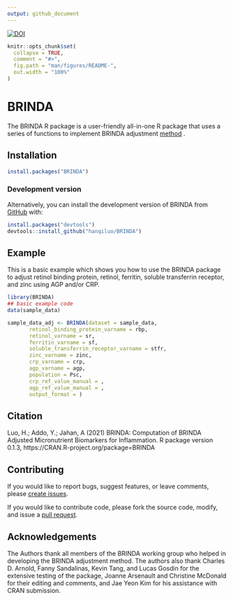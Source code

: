 ```yaml
---
output: github_document
---
```


[![DOI](https://zenodo.org/badge/414102388.svg)](https://zenodo.org/badge/latestdoi/414102388)


<!-- README.md is generated from README.Rmd. Please edit that file -->

```r
knitr::opts_chunk$set(
  collapse = TRUE,
  comment = "#>",
  fig.path = "man/figures/README-",
  out.width = "100%"
)
```

# BRINDA

<!-- badges: start -->
<!-- badges: end -->

The BRINDA R package is a user-friendly all-in-one R package that uses a series 
of functions to implement BRINDA adjustment [method](https://brinda-nutrition.org/publications/) .

## Installation

``` r
install.packages("BRINDA")
```

### Development version
Alternatively, you can install the development version of BRINDA from [GitHub](https://github.com/) with:

``` r
install.packages("devtools")
devtools::install_github("hanqiluo/BRINDA")
```

## Example

This is a basic example which shows you how to use the BRINDA package to adjust retinol binding protein, 
    retinol, ferritin, soluble transferrin receptor, and zinc using AGP and/or 
    CRP.

```r
library(BRINDA)
## basic example code
data(sample_data)

sample_data_adj <- BRINDA(dataset = sample_data,
       retinol_binding_protein_varname = rbp,
       retinol_varname = sr, 
       ferritin_varname = sf,
       soluble_transferrin_receptor_varname = stfr,
       zinc_varname = zinc, 
       crp_varname = crp,
       agp_varname = agp, 
       population = Psc,
       crp_ref_value_manual = ,
       agp_ref_value_manual = ,
       output_format = )

```

## Citation
Luo, H.; Addo, Y.; Jahan, A (2021) BRINDA: Computation of BRINDA Adjusted Micronutrient Biomarkers for Inflammation. R package version 0.1.3, https://CRAN.R-project.org/package=BRINDA

## Contributing
If you would like to report bugs, suggest features, or leave comments, please [create issues](https://github.com/hanqiluo/BRINDA/issues).

If you would like to contribute code, please fork the source code, modify, and issue a [pull request](https://github.com/hanqiluo/BRINDA/pulls).

## Acknowledgements
The Authors thank all members of the BRINDA working group who helped in developing the BRINDA adjustment method. The authors also thank Charles D. Arnold, Fanny Sandalinas, Kevin Tang, and Lucas Gosdin for the extensive testing of the package, Joanne Arsenault and Christine McDonald for their editing and comments, and Jae Yeon Kim for his assistance with CRAN submission.
